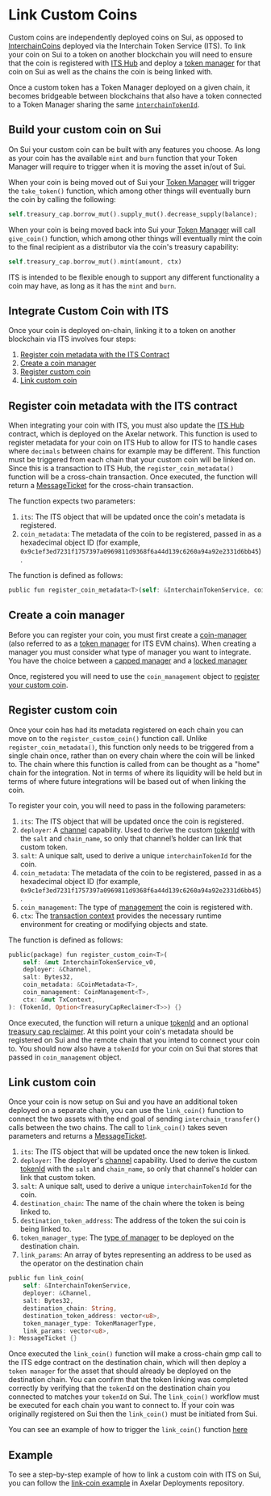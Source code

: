 # Link Custom Coins


Custom coins are independently deployed coins on Sui, as opposed to [InterchainCoins](https://github.com/axelarnetwork/axelar-cgp-sui/blob/main/move/interchain_token/sources/interchain_token.move) deployed via the Interchain Token Service (ITS). To link your coin on Sui to a token on another blockchain you will need to ensure that the coin is registered with [ITS Hub](https://docs.axelar.dev/dev/amplifier/its-hub/introduction/) and deploy a [token manager](/dev/send-tokens/sui/coin-management/) for that coin on Sui as well as the chains the coin is being linked with.

Once a custom token has a Token Manager deployed on a given chain, it becomes bridgeable between blockchains that also have a token connected to a Token Manager sharing the same [`interchainTokenId`](/dev/send-tokens/interchain-tokens/intro/#interchain-token-id).

## Build your custom coin on Sui

On Sui your custom coin can be built with any features you choose. As long as your coin has the available `mint` and `burn` function that your Token Manager will require to trigger when it is moving the asset in/out of Sui.

When your coin is being moved out of Sui your [Token Manager](https://github.com/axelarnetwork/axelar-cgp-sui/blob/main/move/interchain_token_service/sources/types/coin_management.move) will trigger the `take_token()` function, which among other things will eventually burn the coin by calling the following:

```rust
self.treasury_cap.borrow_mut().supply_mut().decrease_supply(balance);
```

When your coin is being moved back into Sui your [Token Manager](https://github.com/axelarnetwork/axelar-cgp-sui/blob/main/move/interchain_token_service/sources/types/coin_management.move)  will call `give_coin()` function, which among other things will eventually mint the coin to the final recipient as a distributor via the coin's treasury capability:

```rust
self.treasury_cap.borrow_mut().mint(amount, ctx)
```

ITS is intended to be flexible enough to support any different functionality a coin may have, as long as it has the `mint` and `burn`.

## Integrate Custom Coin with ITS

Once your coin is deployed on-chain, linking it to a token on another blockchain via ITS involves four steps:

1. [Register coin metadata with the ITS Contract](/dev/send-tokens/sui/link-coin/#register-coin-metadata-with-the-its-contract)
1. [Create a coin manager](/dev/send-tokens/sui/link-coin/#create-a-coin-manager)
1. [Register custom coin](/dev/send-tokens/sui/link-coin/#register-custom-coin)
1. [Link custom coin](/dev/send-tokens/sui/link-coin/#link-custom-coin)

## Register coin metadata with the ITS contract

When integrating your coin with ITS, you must also update the [ITS Hub](/dev/amplifier/its-hub/introduction/) contract, which is deployed on the Axelar network. This function is used to register metadata for your coin on ITS Hub to allow for ITS to handle cases where `decimals` between chains for example may be different. This function must be triggered from each chain that your custom coin will be linked on. Since this is a transaction to ITS Hub, the `register_coin_metadata()` function will be a cross-chain transaction. Once executed, the function will return a [MessageTicket](/dev/general-message-passing/sui/gmp-contracts/#message-ticket) for the cross-chain transaction.

The function expects two parameters:

1. `its`: The ITS object that will be updated once the coin's metadata is registered.
1. `coin_metadata`: The metadata of the coin to be registered, passed in as a hexadecimal object ID (for example, `0x9c1ef3ed7231f1757397a0969811d9368f6a44d139c6260a94a92e2331d6bb45`).

The function is defined as follows:

```rust
public fun register_coin_metadata<T>(self: &InterchainTokenService, coin_metadata: &CoinMetadata<T>): MessageTicket {}
```

## Create a coin manager

Before you can register your coin, you must first create a [coin-manager](/dev/send-tokens/sui/coin-management/) (also referred to as a [token manager](/dev/send-tokens/interchain-tokens/token-manager/) for ITS EVM chains). When creating a manager you must consider what type of manager you want to integrate. You have the choice between a [capped manager](/dev/send-tokens/sui/coin-management/#capped-management) and a [locked manager](/dev/send-tokens/sui/coin-management/#locked-management)

Once, registered you will need to use the `coin_management` object to [register your custom coin](/dev/send-tokens/sui/link-coin/#register-custom-coin).

## Register custom coin

Once your coin has had its metadata registered on each chain you can move on to the `register_custom_coin()` function call. Unlike `register_coin_metadata()`, this function only needs to be triggered from a single chain once, rather than on every chain where the coin will be linked to. The chain where this function is called from can be thought as a "home" chain for the integration. Not in terms of where its liquidity will be held but in terms of where future integrations will be based out of when linking the coin. 

To register your coin, you will need to pass in the following parameters:

1. `its`: The ITS object that will be updated once the coin is registered.
1. `deployer`: A [channel](/dev/general-message-passing/sui/gmp-contracts/#channel) capability. Used to derive the custom [tokenId](/dev/send-tokens/sui/intro/#token-id) with the `salt` and `chain_name`, so only that channel’s holder can link that custom token.
1. `salt`: A unique salt, used to derive a unique `interchainTokenId` for the coin.
1. `coin_metadata`: The metadata of the coin to be registered, passed in as a hexadecimal object ID (for example, `0x9c1ef3ed7231f1757397a0969811d9368f6a44d139c6260a94a92e2331d6bb45`).
1. `coin_management`: The type of [management](/dev/send-tokens/sui/coin-management/) the coin is registered with.
1. `ctx`: The [transaction context](https://docs.sui.io/references/framework/sui/tx_context#sui_tx_context_TxContext) provides the necessary runtime environment for creating or modifying objects and state.

The function is defined as follows:

```rust
public(package) fun register_custom_coin<T>(
    self: &mut InterchainTokenService_v0,
    deployer: &Channel,
    salt: Bytes32,
    coin_metadata: &CoinMetadata<T>,
    coin_management: CoinManagement<T>,
    ctx: &mut TxContext,
): (TokenId, Option<TreasuryCapReclaimer<T>>) {}
```

Once executed, the function will return a unique [tokenId](/dev/send-tokens/sui/intro/#token-id) and an optional [treasury cap reclaimer](/dev/send-tokens/sui/intro/#treasury-cap-reclaimer). At this point your coin's metadata should be registered on Sui and the remote chain that you intend to connect your coin to. You should now also have a `tokenId` for your coin on Sui that stores that passed in `coin_management` object.



## Link custom coin

Once your coin is now setup on Sui and you have an additional token deployed on a separate chain, you can use the `link_coin()` function to connect the two assets with the end goal of sending `interchain_transfer()` calls between the two chains. The call to `link_coin()` takes seven parameters and returns a [MessageTicket](/dev/general-message-passing/sui/gmp-contracts/#message-ticket). 

1. `its`: The ITS object that will be updated once the new token is linked.
1. `deployer`: The deployer's [channel](/dev/general-message-passing/sui/gmp-contracts/#channel) capability. Used to derive the custom [tokenId](/dev/send-tokens/sui/intro/#token-id) with the `salt` and `chain_name`, so only that channel's holder can link that custom token.
1. `salt`: A unique salt, used to derive a unique `interchainTokenId` for the coin.
1. `destination_chain`: The name of the chain where the token is being linked to.
1. `destination_token_address`: The address of the token the sui coin is being linked to.
1. `token_manager_type`: The [type of manager](/dev/send-tokens/sui/coin-management/) to be deployed on the destination chain.
1. `link_params`: An array of bytes representing an address to be used as the operator on the destination chain

```rust
public fun link_coin(
    self: &InterchainTokenService,
    deployer: &Channel,
    salt: Bytes32,
    destination_chain: String,
    destination_token_address: vector<u8>,
    token_manager_type: TokenManagerType,
    link_params: vector<u8>,
): MessageTicket {}
```

Once executed the `link_coin()` function will make a cross-chain gmp call to the ITS edge contract on the destination chain, which will then deploy a `token manager` for the asset that should already be deployed on the destination chain. You can confirm that the token linking was completed correctly by verifying that the `tokenId` on the destination chain you connected to matches your `tokenId` on Sui. The `link_coin()` workflow must be executed for each chain you want to connect to. If your coin was originally registered on Sui then the `link_coin()` must be initiated from Sui. 

You can see an example of how to trigger the `link_coin()` function [here](https://github.com/axelarnetwork/axelar-contract-deployments/blob/main/sui/its.js#L466)




## Example

To see a step-by-step example of how to link a custom coin with ITS on Sui, you can follow the [link-coin example](https://github.com/axelarnetwork/axelar-contract-deployments/blob/main/sui/its.js#L466) in Axelar Deployments repository.
